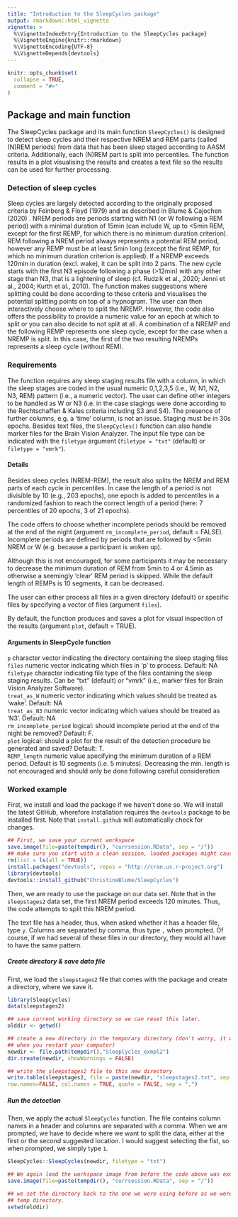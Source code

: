 ```yaml
---
title: "Introduction to the SleepCycles package"
output: rmarkdown::html_vignette
vignette: >
  %\VignetteIndexEntry{Introduction to the SleepCycles package}
  %\VignetteEngine{knitr::rmarkdown}
  %\VignetteEncoding{UTF-8}
  %\VignetteDepends{devtools}
---
```


```r
knitr::opts_chunk$set(
  collapse = TRUE,
  comment = "#>"
)
```

## Package and main function
The SleepCycles package and its main function `SleepCycles()` is designed to detect sleep cycles and their respective NREM and REM parts (called (N)REM periods) from data that has been sleep staged according to AASM criteria. Additionally, each (N)REM part is split into percentiles. The function results in a plot visualising the results and creates a text file so the results can be used for further processing.

### Detection of sleep cycles
Sleep cycles are largely detected according to the originally proposed criteria by Feinberg & Floyd (1979) and as described in Blume & Cajochen (2020) \doi{10.31219/osf.io/r2q8v}. NREM periods are periods starting with N1  (or W following a REM period) with a minimal duration of 15min (can include W, up to <5min REM, except for the first REMP, for which there is no minimum duration criterion). REM following a NREM period always represents a potential REM period, however any REMP must be at least 5min long (except the first REMP, for which no minimum duration criterion is applied). If a NREMP exceeds 120min in duration (excl. wake), it can be split into 2 parts. The new cycle starts with the first N3 episode following a phase (>12min) with any other stage than N3, that is a lightening of sleep (cf. Rudzik et al., 2020; Jenni et al., 2004; Kurth et al., 2010). The function makes suggestions where splitting could be done according to these criteria  and visualises the potential splitting points on top of a hypnogram. The user can then interactively choose where to split the NREMP. However, the code also offers the possibility to provide a numeric value for an epoch at which to split or you can also decide to not split at all. A combination of a NREMP and the following REMP represents one sleep cycle, except for the case when a NREMP is split. In this case, the first of the two resulting NREMPs represents a sleep cycle (without REM).

### Requirements
The function requires any sleep staging results file with a column, in which the sleep stages are coded in the usual numeric 0,1,2,3,5 (i.e., W, N1, N2, N3, REM) pattern (i.e., a numeric vector). The user can define other integers to be handled as W or N3 (i.e. in the case stagings were done according to the Rechtschaffen & Kales criteria including S3 and S4). The presence of further columns, e.g. a 'time' column, is not an issue. Staging must be in 30s epochs. Besides text files, the `SleepCycles()` function can also handle marker files for the Brain Vision Analyzer. The input file type can be indicated with the `filetype` argument (`filetype = "txt"` (default) or `filetype = "vmrk"`).

#### Details
Besides sleep cycles (NREM-REM), the result also splits the NREM and REM parts of each cycle in percentiles. In case the length of a period is not divisible by 10 (e.g., 203 epochs), one epoch is added to percentiles in a randomized fashion to reach the correct length of a period (here: 7 percentiles of 20 epochs, 3 of 21 epochs).

The code offers to choose whether incomplete periods should be removed at the end of the night (argument `rm_incomplete_period`, default = FALSE). Incomplete periods are defined by periods that are followed by <5min NREM or W (e.g. because a participant is woken up).

Although this is not encouraged, for some participants it may be necessary to decrease the minimum duration of REM from 5min to 4 or 4.5min as otherwise a seemingly 'clear' REM period is skipped. While the default length of REMPs is 10 segments, it can be decreased.

The user can either process all files in a given directory (default) or specific files by specifying a vector of files (argument `files`).

By default, the function produces and saves a plot for visual inspection of the results (argument `plot`, default = TRUE).

#### Arguments in SleepCycle function
`p` character vector indicating the directory containing the sleep staging files  
`files` numeric vector indicating which files in 'p' to process. Default: NA  
`filetype` character indicating file type of the files containing the sleep staging results. Can be "txt" (default) or "vmrk" (i.e., marker files for Brain Vision Analyzer Software).  
`treat_as_W` numeric vector indicating which values should be treated as 'wake'. Default: NA  
`treat_as_N3` numeric vector indicating which values should be treated as 'N3'. Default: NA  
`rm_incomplete_period` logical: should incomplete period at the end of the night be removed? Default: F.  
`plot` logical: should a plot for the result of the detection procedure be generated and saved? Default: T.  
`REMP_length` numeric value specifying the minimum duration of a REM period. Default is 10 segments (i.e. 5 minutes). Decreasing the min. length is not encouraged and should only be done following careful consideration  

### Worked example
First, we install and load the package if we haven't done so. We will install the latest GitHub, wherefore installation requires the `devtools` package to be installed first. Note that `install.github` will automatically check for changes.
```r
## First, we save your current workspace
save.image(file=paste(tempdir(), "currsession.RData", sep = "/"))
## make sure you start with a clean session, loaded packages might cause problems.
rm(list = ls(all = TRUE))
install.packages("devtools", repos = "http://cran.us.r-project.org")
library(devtools)
devtools::install_github("ChristineBlume/SleepCycles")
```

Then, we are ready to use the package on our data set. Note that in the `sleepstages2` data set, the first NREM period exceeds 120 minutes. Thus, the code attempts to split this NREM period.

The text file has a header, thus, when asked whether it has a header file, type `y`. Columns are separated by comma, thus type `,` when prompted. Of course, if we had several of these files in our directory, they would all have to have the same pattern.

##### Create directory & save data file
First, we load the `sleepstages2` file that comes with the package and create a directory, where we save it. 
```r
library(SleepCycles)
data(sleepstages2)

## save current working directory so we can reset this later.
olddir <- getwd()

## create a new directory in the temporary directory (don't worry, it will automatically be deleted  
## when you restart your computer)
newdir <- file.path(tempdir(),"SleepCycles_exmpl2")
dir.create(newdir, showWarnings = FALSE)

## write the sleepstages2 file to this new directory
write.table(sleepstages2, file = paste(newdir, "sleepstages2.txt", sep = "/"),
row.names=FALSE, col.names = TRUE, quote = FALSE, sep = ",")
```

##### Run the detection
Then, we apply the actual `SleepCycles` function. The file contains column names in a header and columns are separated with a comma. When we are prompted, we have to decide where we want to split the data, either at the first or the second suggested location. I would suggest selecting the fist, so when prompted, we simply type `1`.
```r
SleepCycles::SleepCycles(newdir, filetype = "txt")

## We again load the workspace image from before the code above was executed
save.image(file=paste(tempdir(), "currsession.RData", sep = "/"))

## we set the directory back to the one we were using before as we were just working in the  
## temp directory.
setwd(olddir)
```